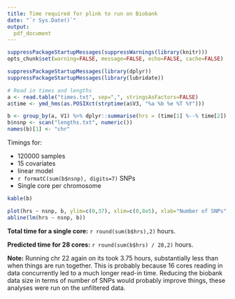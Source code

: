 ```yaml
---
title: Time required for plink to run on Biobank
date: "`r Sys.Date()`"
output: 
  pdf_document
---
```


```r
suppressPackageStartupMessages(suppressWarnings(library(knitr)))
opts_chunk$set(warning=FALSE, message=FALSE, echo=FALSE, cache=FALSE)
```

```r
suppressPackageStartupMessages(library(dplyr))
suppressPackageStartupMessages(library(lubridate))

# Read in times and lengths
a <- read.table("times.txt", sep=",", stringsAsFactors=FALSE)
a$time <- ymd_hms(as.POSIXct(strptime(a$V3, "%a %b %e %T %Y")))

b <- group_by(a, V1) %>% dplyr::summarise(hrs = (time[1] %--% time[2]) / dhours(1)) %>% as.data.frame()
b$nsnp <- scan("lengths.txt", numeric())
names(b)[1] <- "chr"

```

Timings for:

- 120000 samples
- 15 covariates
- linear model
- `r formatC(sum(b$nsnp), digits=7)` SNPs
- Single core per chromosome

```r
kable(b)
```

```r
plot(hrs ~ nsnp, b, ylim=c(0,37), xlim=c(0,8e5), xlab="Number of SNPs", ylab="Time (hours)")
abline(lm(hrs ~ nsnp, b))
```

**Total time for a single core:** `r round(sum(b$hrs),2)` hours.

**Predicted time for 28 cores:** `r round(sum(b$hrs) / 28,2)` hours.

**Note:** Running chr 22 again on its took 3.75 hours, substantially less than when things are run together. This is probably because 16 cores reading in data concurrently led to a much longer read-in time. Reducing the biobank data size in terms of number of SNPs would probably improve things, these analyses were run on the unfiltered data.
